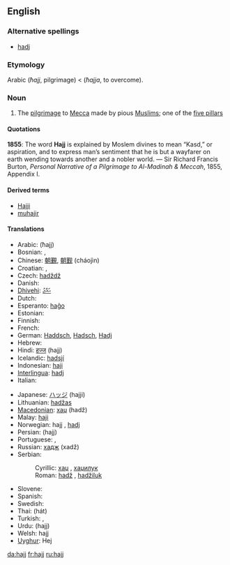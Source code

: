 ==English==

===Alternative spellings===
* [[hadj]]

===Etymology===
Arabic {{Arab|[[حج]]}} (''ħajj'', pilgrimage) < {{Arab|[[حج]]}} (''ħajja'', to overcome).

===Noun===
{{wikipedia}}
{{en-noun|hajjes}}

# {{Islam}} The [[pilgrimage]] to [[Mecca]] made by pious [[Muslim]]s; one of the [[five pillars]]

====Quotations====
'''1855''': The word '''Hajj''' is explained by Moslem divines to mean “Kasd,” or aspiration, and to express man’s sentiment that he is but a wayfarer on earth wending towards another and a nobler world. &mdash; Sir Richard Francis Burton, ''Personal Narrative of a Pilgrimage to Al-Madinah & Meccah'', 1855, Appendix I.

====Derived terms====
* [[Hajji]]
* [[muhajir]]

====Translations====
{{trans-top|pilgrimage to Mecca}}
* Arabic: {{Arab|[[حج]]}} (ħajj) {{m}}
* Bosnian: {{t-|bs|hadž|m}}, {{t-|bs|hadžiluk|m}}
* Chinese: [[朝覲]], [[朝觐]] (cháojìn)
* Croatian: {{t-|hr|hadž|m}}, {{t-|hr|hadžiluk|m}}
* Czech: [[hadždž]] {{m}}
* Danish: {{t+|da|hajj|c}}
* [[Dhivehi]]: [[ޙައްޖު]]
* Dutch: {{t-|nl|hadj|m}}
* Esperanto: [[haĝo]]
* Estonian: {{t-|et|hadž}}
* Finnish: {{t-|fi|hadž}}
* French: {{t+|fr|hajj|m}}
* German: [[Haddsch]], [[Hadsch]], [[Hadj]] {{m}}
* Hebrew: {{t-|he|חג׳|m|sc=Hebr}}
* Hindi: [[हज्ज]] (hajj) {{m}}
* Icelandic: [[hadsjí]] {{n}}
* Indonesian: [[haji]]
* [[Interlingua]]: [[hadj]]
* Italian: {{t-|it|hajj|m}}
{{trans-mid}}
* Japanese: [[ハッジ]] (hajji)
* Lithuanian: [[hadžas]] {{g|Lithuanian}}
* [[Macedonian]]: [[хаџ]] (hadž) {{m}}
* Malay: [[haji]]
* Norwegian: hajj {{m}} {{italbrac|Bokmål}}, [[hadj]] {{m}} {{italbrac|Nynorsk}}
* Persian: {{fa-Arab|[[حج]]}} (hajj)
* Portuguese: {{t-|pt|hajj|m}}, {{t-|pt|hadj|m}}
* Russian: [[хадж]] (xadž) {{m}}
* Serbian:
*: Cyrillic: [[хаџ#Serbian|хаџ]] {{m}}, [[хаџилук]] {{m}}
*: Roman: [[hadž#Serbian|hadž]] {{m}}, [[hadžiluk]] {{m}}
* Slovene: {{t-|sl|hadž|m}}
* Spanish: {{t-|es|hajj|m}}
* Swedish: {{t-|sv|hajj|c}}
* Thai: {{Thai|[[ฮัจญ์]]}} (hát)
* Turkish: {{t+|tr|hac}}, {{t+|tr|hacılık}}
* Urdu: {{ur-Arab|[[حج]]}} (hajj) {{m}}
* Welsh: hajj {{g|Welsh}}
* [[Uyghur]]: Hej
{{trans-bottom}}

[[da:hajj]]
[[fr:hajj]]
[[ru:hajj]]